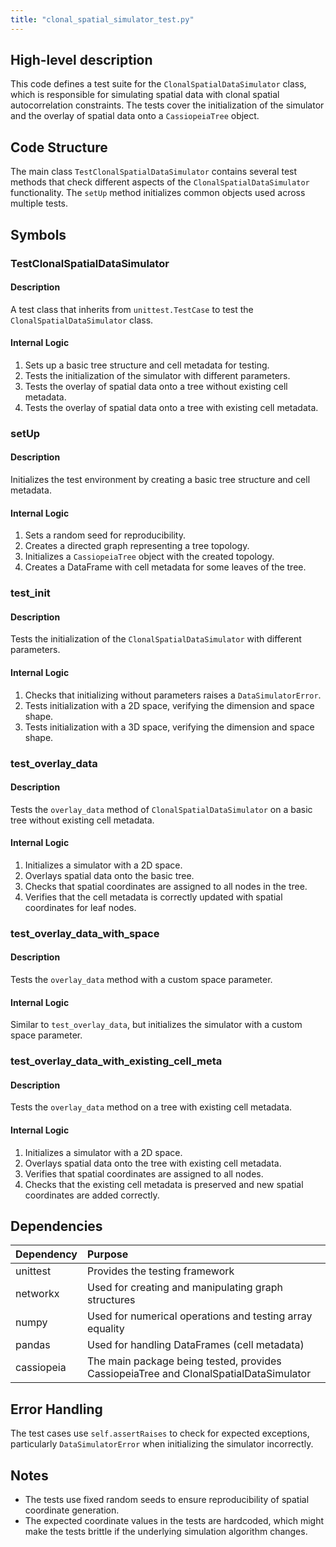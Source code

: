 ```yaml
---
title: "clonal_spatial_simulator_test.py"
---
```


## High-level description
This code defines a test suite for the `ClonalSpatialDataSimulator` class, which is responsible for simulating spatial data with clonal spatial autocorrelation constraints. The tests cover the initialization of the simulator and the overlay of spatial data onto a `CassiopeiaTree` object.

## Code Structure
The main class `TestClonalSpatialDataSimulator` contains several test methods that check different aspects of the `ClonalSpatialDataSimulator` functionality. The `setUp` method initializes common objects used across multiple tests.

## Symbols

### TestClonalSpatialDataSimulator
#### Description
A test class that inherits from `unittest.TestCase` to test the `ClonalSpatialDataSimulator` class.

#### Internal Logic
1. Sets up a basic tree structure and cell metadata for testing.
2. Tests the initialization of the simulator with different parameters.
3. Tests the overlay of spatial data onto a tree without existing cell metadata.
4. Tests the overlay of spatial data onto a tree with existing cell metadata.

### setUp
#### Description
Initializes the test environment by creating a basic tree structure and cell metadata.

#### Internal Logic
1. Sets a random seed for reproducibility.
2. Creates a directed graph representing a tree topology.
3. Initializes a `CassiopeiaTree` object with the created topology.
4. Creates a DataFrame with cell metadata for some leaves of the tree.

### test_init
#### Description
Tests the initialization of the `ClonalSpatialDataSimulator` with different parameters.

#### Internal Logic
1. Checks that initializing without parameters raises a `DataSimulatorError`.
2. Tests initialization with a 2D space, verifying the dimension and space shape.
3. Tests initialization with a 3D space, verifying the dimension and space shape.

### test_overlay_data
#### Description
Tests the `overlay_data` method of `ClonalSpatialDataSimulator` on a basic tree without existing cell metadata.

#### Internal Logic
1. Initializes a simulator with a 2D space.
2. Overlays spatial data onto the basic tree.
3. Checks that spatial coordinates are assigned to all nodes in the tree.
4. Verifies that the cell metadata is correctly updated with spatial coordinates for leaf nodes.

### test_overlay_data_with_space
#### Description
Tests the `overlay_data` method with a custom space parameter.

#### Internal Logic
Similar to `test_overlay_data`, but initializes the simulator with a custom space parameter.

### test_overlay_data_with_existing_cell_meta
#### Description
Tests the `overlay_data` method on a tree with existing cell metadata.

#### Internal Logic
1. Initializes a simulator with a 2D space.
2. Overlays spatial data onto the tree with existing cell metadata.
3. Verifies that spatial coordinates are assigned to all nodes.
4. Checks that the existing cell metadata is preserved and new spatial coordinates are added correctly.

## Dependencies
| Dependency | Purpose |
|:-----------|:--------|
| unittest | Provides the testing framework |
| networkx | Used for creating and manipulating graph structures |
| numpy | Used for numerical operations and testing array equality |
| pandas | Used for handling DataFrames (cell metadata) |
| cassiopeia | The main package being tested, provides CassiopeiaTree and ClonalSpatialDataSimulator |

## Error Handling
The test cases use `self.assertRaises` to check for expected exceptions, particularly `DataSimulatorError` when initializing the simulator incorrectly.

## Notes
- The tests use fixed random seeds to ensure reproducibility of spatial coordinate generation.
- The expected coordinate values in the tests are hardcoded, which might make the tests brittle if the underlying simulation algorithm changes.